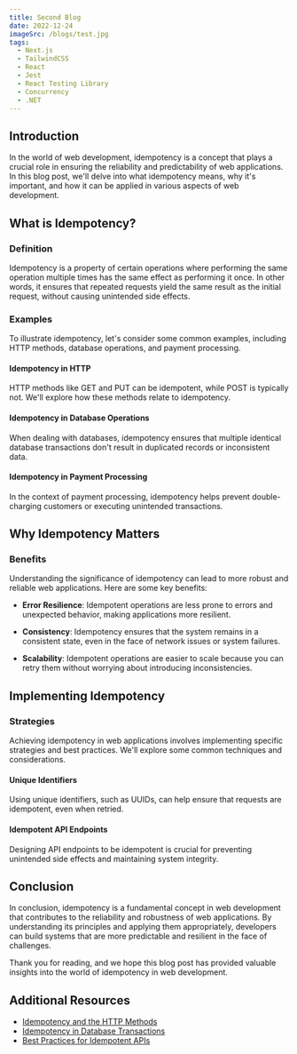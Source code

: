 ```yaml
---
title: Second Blog
date: 2022-12-24
imageSrc: /blogs/test.jpg
tags:
  - Next.js
  - TailwindCSS
  - React
  - Jest
  - React Testing Library
  - Concurrency
  - .NET
---
```


## Introduction

In the world of web development, idempotency is a concept that plays a crucial role in ensuring the reliability and predictability of web applications. In this blog post, we'll delve into what idempotency means, why it's important, and how it can be applied in various aspects of web development.

## What is Idempotency?

### Definition

Idempotency is a property of certain operations where performing the same operation multiple times has the same effect as performing it once. In other words, it ensures that repeated requests yield the same result as the initial request, without causing unintended side effects.

### Examples

To illustrate idempotency, let's consider some common examples, including HTTP methods, database operations, and payment processing.

#### Idempotency in HTTP

HTTP methods like GET and PUT can be idempotent, while POST is typically not. We'll explore how these methods relate to idempotency.

#### Idempotency in Database Operations

When dealing with databases, idempotency ensures that multiple identical database transactions don't result in duplicated records or inconsistent data.

#### Idempotency in Payment Processing

In the context of payment processing, idempotency helps prevent double-charging customers or executing unintended transactions.

## Why Idempotency Matters

### Benefits

Understanding the significance of idempotency can lead to more robust and reliable web applications. Here are some key benefits:

- **Error Resilience**: Idempotent operations are less prone to errors and unexpected behavior, making applications more resilient.

- **Consistency**: Idempotency ensures that the system remains in a consistent state, even in the face of network issues or system failures.

- **Scalability**: Idempotent operations are easier to scale because you can retry them without worrying about introducing inconsistencies.

## Implementing Idempotency

### Strategies

Achieving idempotency in web applications involves implementing specific strategies and best practices. We'll explore some common techniques and considerations.

#### Unique Identifiers

Using unique identifiers, such as UUIDs, can help ensure that requests are idempotent, even when retried.

#### Idempotent API Endpoints

Designing API endpoints to be idempotent is crucial for preventing unintended side effects and maintaining system integrity.

## Conclusion

In conclusion, idempotency is a fundamental concept in web development that contributes to the reliability and robustness of web applications. By understanding its principles and applying them appropriately, developers can build systems that are more predictable and resilient in the face of challenges.

Thank you for reading, and we hope this blog post has provided valuable insights into the world of idempotency in web development.

## Additional Resources

- [Idempotency and the HTTP Methods](https://example.com/idempotency-http-methods)
- [Idempotency in Database Transactions](https://example.com/idempotency-database)
- [Best Practices for Idempotent APIs](https://example.com/idempotent-api-best-practices)
